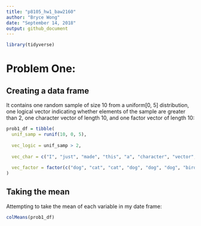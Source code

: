 ```yaml
---
title: "p8105_hw1_baw2160"
author: "Bryce Wong"
date: "September 14, 2018"
output: github_document
---
```

``` r

library(tidyverse)

```

# Problem One:

## Creating a data frame 

It contains one random sample of size 10 from a uniform[0, 5] distribution, one logical vector indicating whether elements of the sample are greater than 2, one character vector of length 10, and one factor vector of length 10:

```r
prob1_df = tibble(
  unif_samp = runif(10, 0, 5),
  
  vec_logic = unif_samp > 2,
  
  vec_char = c("I", "just", "made", "this", "a", "character", "vector", "of", "size", "ten"),
  
  vec_factor = factor(c("dog", "cat", "cat", "dog", "dog", "dog", "bird", "cat", "dog", "cat"))
)
```

## Taking the mean
Attempting to take the mean of each variable in my date frame:
```r
colMeans(prob1_df)
```